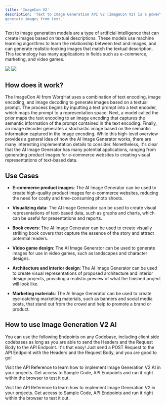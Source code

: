 ```yaml
---
title: 'ImageCon V2'
description: 'Text to Image Generation API V2 (ImageCon V2) is a powerful tool that allows you to
generate images from text.'
---
```


Text to image generation models are a type of artificial intelligence that can create images
based on textual descriptions. These models use machine learning algorithms to learn the relationship between text and images, and can generate realistic-looking images that match the textual description. This technology has many applications in fields such as e-commerce, marketing, and video games.

<Frame caption="Generate Images from Text using Image Gen Model V2">
  <img src="/images/1680381129954.png" />
</Frame>


<Frame caption="Generate Images from Text using Image Gen Model V2">
  <img src="/images/1681933120556.png" />
</Frame>



## How does it work?

The ImageCon AI from WorqHat uses a combination of text encoding, image encoding, and image
decoding to generate images based on a textual prompt. The process begins by inputting a text prompt into a text encoder, which maps the prompt to a representation space. Next, a model called the prior maps the text encoding to an image encoding that captures the semantic information of the prompt contained in the text encoding. Finally, an image decoder generates a stochastic image based on the semantic information captured in the image encoding. While this high-level overview provides a general idea of how the AI Image Generator works, there are many interesting implementation details to consider. Nonetheless, it's clear that the AI Image Generator has many potential applications, ranging from generating product images for e-commerce websites to creating visual representations of text-based data.

## Use Cases

- **E-commerce product images**: The AI Image Generator can be used to create high-quality product
images for e-commerce websites, reducing the need for costly and time-consuming photo shoots.

- **Visualizing data**: The AI Image Generator can be used to create visual representations of
text-based data, such as graphs and charts, which can be useful for presentations and reports.

- **Book covers**: The AI Image Generator can be used to create visually striking book covers that
capture the essence of the story and attract potential readers.

- **Video game design**: The AI Image Generator can be used to generate images for use in video games,
such as landscapes and character designs.

- **Architecture and interior design**: The AI Image Generator can be used to create visual
representations of proposed architecture and interior design projects, providing a realistic preview of what the finished project will look like.

- **Marketing materials**: The AI Image Generator can be used to create eye-catching marketing
materials, such as banners and social media posts, that stand out from the crowd and help to promote a brand or product.

## How to use Image Generation V2 AI

You can use the following Endpoints on any Codebase, including client side codebases as long as
you are able to send the Headers and the Request Body to the API Endpoint. It's that easy! Just
send a POST Request to the API Endpoint with the Headers and the Request Body, and you are good to go!

Visit the API Reference to learn how to implement Image Generation V2 AI in your projects. Get access to
Sample
Code, API Endpoints and run it right within the browser to test it out.

<Card title="View API Reference to Implement" icon="link" iconType="duotone" color="#ea5a0c"
      href="/api-reference/image-generation/imagecon-v2">
  Visit the API Reference to learn how to implement Image Generation V2 in your projects. Get access
  to
  Sample Code, API Endpoints and run it right within the browser to test it out.
</Card>
